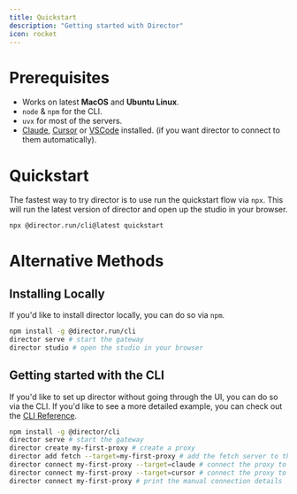 ```yaml
---
title: Quickstart
description: "Getting started with Director"
icon: rocket
---
```


# Prerequisites

- Works on latest **MacOS** and **Ubuntu Linux**.
- `node` & `npm` for the CLI.
- `uvx` for most of the servers. 
- [Claude](https://claude.ai/download), [Cursor](https://www.cursor.com/downloads) or [VSCode](https://code.visualstudio.com/download) installed. (if you want director to connect to them automatically).


# Quickstart

The fastest way to try director is to use run the quickstart flow via `npx`. This will run the latest version of director and open up the studio in your browser.

```bash
npx @director.run/cli@latest quickstart
```

# Alternative Methods

## Installing Locally

If you'd like to install director locally, you can do so via `npm`.

```bash
npm install -g @director.run/cli
director serve # start the gateway
director studio # open the studio in your browser
```

## Getting started with the CLI

If you'd like to set up director without going through the UI, you can do so via the CLI. If you'd like to see a more detailed example, you can check out the [CLI Reference](../sdk/cli).

```bash
npm install -g @director/cli
director serve # start the gateway
director create my-first-proxy # create a proxy
director add fetch --target=my-first-proxy # add the fetch server to the proxy
director connect my-first-proxy --target=claude # connect the proxy to Claude
director connect my-first-proxy --target=cursor # connect the proxy to Cursor
director connect my-first-proxy # print the manual connection details
```